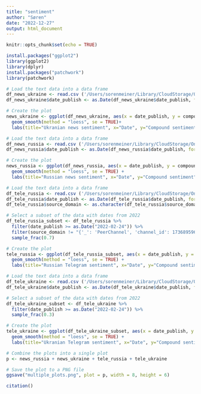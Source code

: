 ```yaml
---
title: "sentiment"
author: "Søren"
date: "2022-12-27"
output: html_document
---
```


```r
knitr::opts_chunk$set(echo = TRUE)
```

```r
install.packages("ggplot2")
library(ggplot2)
library(dplyr)
install.packages("patchwork")
library(patchwork)

# Load the text data into a data frame
df_news_ukraine <- read.csv ('/Users/sorenmeiner/Library/CloudStorage/OneDrive-Aarhusuniversitet/CogComm exam/sentiment over time/sentiment_data/sent_ukraine_news.csv')
df_news_ukraine$date_publish <- as.Date(df_news_ukraine$date_publish, format = "%Y-%m-%d %H:%M:%S")

# Create the plot
news_ukraine <- ggplot(df_news_ukraine, aes(x = date_publish, y = compound)) +
  geom_smooth(method = "loess", se = TRUE)+ 
  labs(title="Ukranian news sentiment", x="Date", y="Compound sentiment")

```

```r
# Load the text data into a data frame
df_news_russia <- read.csv ('/Users/sorenmeiner/Library/CloudStorage/OneDrive-Aarhusuniversitet/CogComm exam/sentiment over time/sentiment_data/sent_russia_news.csv')
df_news_russia$date_publish <- as.Date(df_news_russia$date_publish, format = "%Y-%m-%d %H:%M:%S")

# Create the plot
news_russia <- ggplot(df_news_russia, aes(x = date_publish, y = compound)) +
  geom_smooth(method = "loess", se = TRUE) + 
  labs(title="Russian news sentiment", x="Date", y="Compound sentiment")
```

```r
# Load the text data into a data frame
df_tele_russia <- read.csv ('/Users/sorenmeiner/Library/CloudStorage/OneDrive-Aarhusuniversitet/CogComm exam/sentiment over time/sentiment_data/sent_russia_tele.csv')
df_tele_russia$date_publish <- as.Date(df_tele_russia$date_publish, format = "%Y-%m-%dT%H:%M:%SZ")
df_tele_russia$source_domain <- as.character(df_tele_russia$source_domain)

# Select a subset of the data with dates from 2022
df_tele_russia_subset <- df_tele_russia %>%
  filter(date_publish >= as.Date("2022-02-24")) %>%
  filter(source_domain != "{'_': 'PeerChannel', 'channel_id': 1736895964}") %>% 
  sample_frac(0.7)

# Create the plot
tele_russia <- ggplot(df_tele_russia_subset, aes(x = date_publish, y = compound)) +
  geom_smooth(method = "loess", se = TRUE) + 
  labs(title="Russian Telegram sentiment", x="Date", y="Compound sentiment")
```

```r
# Load the text data into a data frame
df_tele_ukraine <- read.csv ('/Users/sorenmeiner/Library/CloudStorage/OneDrive-Aarhusuniversitet/CogComm exam/sentiment over time/sentiment_data/sent_ukraine_tele.csv')
df_tele_ukraine$date_publish <- as.Date(df_tele_ukraine$date_publish, format = "%Y-%m-%dT%H:%M:%SZ")

# Select a subset of the data with dates from 2022
df_tele_ukraine_subset <- df_tele_ukraine %>%
  filter(date_publish >= as.Date("2022-02-24")) %>%
  sample_frac(0.3)

# Create the plot
tele_ukraine <- ggplot(df_tele_ukraine_subset, aes(x = date_publish, y = compound)) +
  geom_smooth(method = "loess", se = TRUE) + 
  labs(title="Ukranian Telegram sentiment", x="Date", y="Compound sentiment")
```

```r
# Combine the plots into a single plot
p <- news_russia + news_ukraine + tele_russia + tele_ukraine

# Save the plot to a PNG file
ggsave("multiple_plots.png", plot = p, width = 8, height = 6)
```

```r
citation()
```

